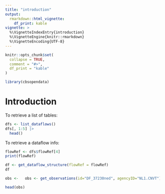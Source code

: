 ```yaml
---
title: "introduction"
output:
  rmarkdown::html_vignette:
    df_print: kable
vignette: >
  %\VignetteIndexEntry{introduction}
  %\VignetteEngine{knitr::rmarkdown}
  %\VignetteEncoding{UTF-8}
---
```


```r
knitr::opts_chunk$set(
  collapse = TRUE,
  comment = "#>",
  df_print = "kable"
)
```

```r
library(cbsopendata)
```

# Introduction

To retrieve a list of tables:


```r
dfs <- list_dataflows()
dfs[, 1:5] |> 
  head()
```

To retrieve a dataflow info:

```r
flowRef <- dfs$flowRef[4]
print(flowRef)

df <- get_dataflow_structure(flowRef = flowRef)
df
```

```r
obs <-   obs <- get_observations(id="DF_37230ned", agencyID="NL1.CNVT")
```

```r
head(obs)
```

